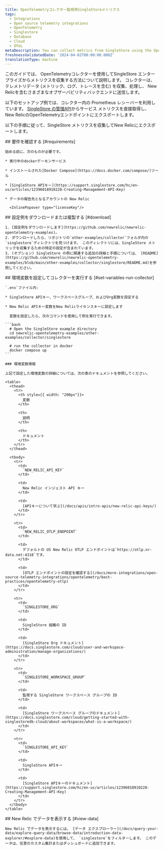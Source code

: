 ```yaml
---
title: OpenTelemetryコレクター監視用SingleStoreメトリクス
tags:
  - Integrations
  - Open source telemetry integrations
  - OpenTelemetry
  - Singlestore
  - Database
  - Cloud
  - OTeL
metaDescription: You can collect metrics from SingleStore using the OpenTelemetry Collector.
freshnessValidatedDate: '2024-04-02T00:00:00.000Z'
translationType: machine
---
```


このガイドでは、 OpenTelemetryコレクターを使用してSingleStore エンタープライズからメトリクスを収集する方法について説明します。 コレクターは、テレメトリデータ (メトリック、ログ、トレースを含む) を収集、処理し、 New Relicを含むさまざまなオブザーバビリティバックエンドに送信します。

以下のセットアップ例では、コレクター内の Prometheus レシーバーを利用しています。 [SingleStore の管理API](https://docs.singlestore.com/cloud/reference/management-api/reference/)からサービス メトリクスを直接取得し、 New RelicのOpenTelemetryエンドポイントにエクスポートします。

以下の手順に従って、SingleStore メトリクスを収集してNew Relicにエクスポートします。

<Steps>
  <Step>
    ## 要件を確認する [#requirements]

    始める前に、次のものが必要です。

    * 実行中のdockerデーモンサービス

    * インストールされた[Docker Compose](https://docs.docker.com/compose/)ツール

    * [SingleStore APIキー](https://support.singlestore.com/hc/en-us/articles/12396018910228-Creating-Management-API-Key)

    * データの報告先となるアカウントの New Relic

      <InlinePopover type="licenseKey"/>
  </Step>

  <Step>
    ## 設定例をダウンロードまたは複製する [#download]

    1. [設定例をダウンロードします](https://github.com/newrelic/newrelic-opentelemetry-examples)。
    2. ダウンロードしたら、リポジトリの`other-examples/collector`フォルダ内の`singlestore`ディレクトリを見つけます。 このディレクトリには、SingleStore メトリックを収集するための特定の設定が含まれています。
    3. (オプション) SingleStore の例に関連する追加の詳細と手順については、 [README](https://github.com/newrelic/newrelic-opentelemetry-examples/blob/main/other-examples/collector/singlestore/README.md)を参照してください。
  </Step>

  <Step>
    ## 環境変数を設定してコレクターを実行する [#set-variables-run-collector]

    `.env`ファイル内:

    * SingleStore APIキー、ワークスペースグループ、およびOrg変数を設定する

    * New Relic APIキー変数をNew Relicライセンスキーに設定します

      変数を設定したら、次のコマンドを使用して例を実行できます。

    ```bash
      # Open the SingleStore example directory
      cd newrelic-opentelemetry-examples/other-examples/collector/singlestore

      # run the collector in docker
      docker compose up
    ```

    ### 環境変数情報

    上記で設定した環境変数の詳細については、次の表のドキュメントを参照してください。

    <table>
      <thead>
        <tr>
          <th style={{ width: "200px"}}>
            変数
          </th>

          <th>
            説明
          </th>

          <th>
            ドキュメント
          </th>
        </tr>
      </thead>

      <tbody>
        <tr>
          <td>
            `NEW_RELIC_API_KEY`
          </td>

          <td>
            New Relic インジェスト API キー
          </td>

          <td>
            [APIキーについて学ぶ](/docs/apis/intro-apis/new-relic-api-keys/)
          </td>
        </tr>

        <tr>
          <td>
            `NEW_RELIC_OTLP_ENDPOINT`
          </td>

          <td>
            デフォルトの US New Relic OTLP エンドポイントは`https://otlp.nr-data.net:4318`です。
          </td>

          <td>
            [OTLP エンドポイントの設定を確認する](/docs/more-integrations/open-source-telemetry-integrations/opentelemetry/best-practices/opentelemetry-otlp)
          </td>
        </tr>

        <tr>
          <td>
            `SINGLESTORE_ORG`
          </td>

          <td>
            SingleStore 組織の ID
          </td>

          <td>
            [SingleStore Org ドキュメント](https://docs.singlestore.com/cloud/user-and-workspace-administration/manage-organizations/)
          </td>
        </tr>

        <tr>
          <td>
            `SINGLESTORE_WORKSPACE_GROUP`
          </td>

          <td>
            監視する SingleStore ワークスペース グループの ID
          </td>

          <td>
            [SingleStore ワークスペース グループのドキュメント](https://docs.singlestore.com/cloud/getting-started-with-singlestoredb-cloud/about-workspaces/what-is-a-workspace/)
          </td>
        </tr>

        <tr>
          <td>
            `SINGLESTORE_API_KEY`
          </td>

          <td>
            SingleStore APIキー
          </td>

          <td>
            [SingleStore APIキーのドキュメント](https://support.singlestore.com/hc/en-us/articles/12396018910228-Creating-Management-API-Key)
          </td>
        </tr>
      </tbody>
    </table>
  </Step>

  <Step>
    ## New Relic でデータを表示する [#view-data]

    New Relic でデータを表示するには、 [データ エクスプローラー](/docs/query-your-data/explore-query-data/browse-data/introduction-data-explorer/#explore-data)を使用して、 `singlestore`をフィルターします。 このデータは、任意のカスタム集計またはダッシュボードに追加できます。
  </Step>
</Steps>